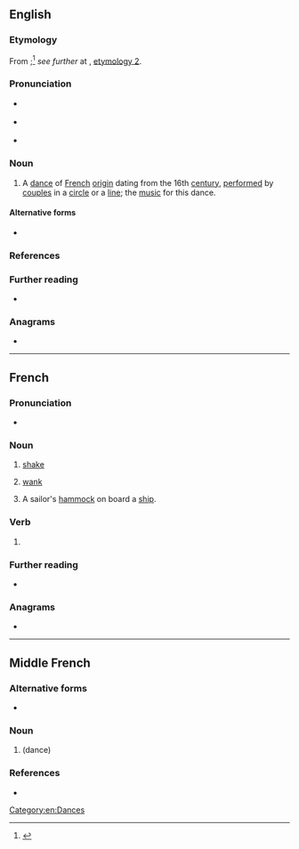 {{also|branlé}}
==English==

===Etymology===
From {{der|en|fr|branler||to shake}};<ref>{{R:OED Online|entry=†branle|pos=n|id=22695|date=1888}}</ref> ''see further'' at {{m|en|brawl}}, [[brawl#Etymology 2|etymology 2]].

===Pronunciation===
* {{a|RP}} {{IPA|en|/ˈbɹɑːl/|/ˈbɹɔːl/|/ˈbɹæn(ə)l/}}
* {{a|GA}} {{IPA|en|/ˈbɹɑl/|/ˈbɹæn(ə)l/}}
* {{hyphenation|en|bran|le}} {{qualifier|when pronounced as two syllables}}

===Noun===
{{en-noun}}

# A [[dance#Noun|dance]] of [[French#Adjective|French]] [[origin]] dating from the 16th [[century]], [[perform]]ed by [[couple#Noun|couples]] in a [[circle#Noun|circle]] or a [[line#Noun|line]]; the [[music]] for this dance.
#: {{synonyms|en|brangle|bransle|brantle|q3=all obsolete}}

====Alternative forms====
* {{l|en|brawl}}

===References===
<references />

===Further reading===
* {{pedia}}

===Anagrams===
* {{anagrams|en|a=abelnr|brelan}}

[[Category:en:Dances]]

----

==French==

===Pronunciation===
* {{fr-IPA}}

===Noun===
{{fr-noun|m}}

# [[shake]] {{gloss|act of shaking}}
# {{lb|fr|slang}} [[wank]] {{gloss|act of masturbating}}
# {{lb|fr|nautical}} A sailor's [[hammock]] on board a [[ship]].

===Verb===
{{head|fr|verb form}}

# {{infl of|fr|branler||1//3|s|pres|indc//subj|;|2|s|impr}}

===Further reading===
* {{R:TLFi}}

===Anagrams===
* {{l|fr|brelan}}

----

==Middle French==

===Alternative forms===
* {{l|frm|bransle}}

===Noun===
{{frm-noun|m}}

# {{l|en|branle}} (dance)

===References===
* {{R:Godefroy|supplement=1}}